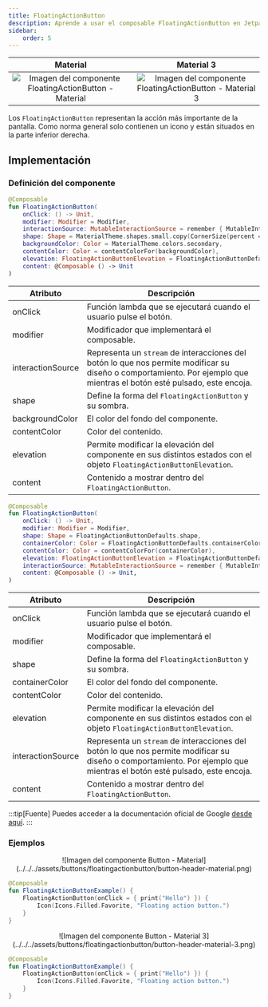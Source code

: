 ```yaml
---
title: FloatingActionButton
description: Aprende a usar el composable FloatingActionButton en Jetpack Compose.
sidebar:
    order: 5
---
```



[comment]: <> (La ruta siempre será assets/nombeComponente/componente-header.webp)

| Material| Material 3| 
| :----------------: | :------: |
| ![Imagen del componente FloatingActionButton - Material](../../../assets/buttons/floatingactionbutton/button-header-material.png)              | ![Imagen del componente FloatingActionButton - Material 3](../../../assets/buttons/floatingactionbutton/button-header-material-3.png) | 

Los `FloatingActionButton` representan la acción más importante de la pantalla. Como norma general solo contienen un icono y están situados en la parte inferior derecha.

## Implementación

### Definición del componente

[comment]: <> (Añade un ``TabItem`` por cada tipo de implementación que tenga)

<Tabs>
<TabItem label="Material">

```kotlin frame="terminal"
@Composable
fun FloatingActionButton(
    onClick: () -> Unit,
    modifier: Modifier = Modifier,
    interactionSource: MutableInteractionSource = remember { MutableInteractionSource() },
    shape: Shape = MaterialTheme.shapes.small.copy(CornerSize(percent = 50)),
    backgroundColor: Color = MaterialTheme.colors.secondary,
    contentColor: Color = contentColorFor(backgroundColor),
    elevation: FloatingActionButtonElevation = FloatingActionButtonDefaults.elevation(),
    content: @Composable () -> Unit
)
```
Atributo | Descripción
------ | -----------
onClick | Función lambda que se ejecutará cuando el usuario pulse el botón.
modifier | Modificador que implementará el composable.
interactionSource | Representa un `stream` de interacciones del botón lo que nos permite modificar su diseño o comportamiento. Por ejemplo que mientras el botón esté pulsado, este encoja.
shape | Define la forma del `FloatingActionButton` y su sombra.
backgroundColor | El color del fondo del componente.
contentColor | Color del contenido.
elevation | Permite modificar la elevación del componente en sus distintos estados con el objeto `FloatingActionButtonElevation`.
content | Contenido a mostrar dentro del `FloatingActionButton`.

</TabItem>
<TabItem label="Material 3">

```kotlin frame="terminal"
@Composable
fun FloatingActionButton(
    onClick: () -> Unit,
    modifier: Modifier = Modifier,
    shape: Shape = FloatingActionButtonDefaults.shape,
    containerColor: Color = FloatingActionButtonDefaults.containerColor,
    contentColor: Color = contentColorFor(containerColor),
    elevation: FloatingActionButtonElevation = FloatingActionButtonDefaults.elevation(),
    interactionSource: MutableInteractionSource = remember { MutableInteractionSource() },
    content: @Composable () -> Unit,
)
```

Atributo | Descripción
------ | -----------
onClick | Función lambda que se ejecutará cuando el usuario pulse el botón.
modifier | Modificador que implementará el composable.
shape | Define la forma del `FloatingActionButton` y su sombra.
containerColor | El color del fondo del componente.
contentColor | Color del contenido.
elevation | Permite modificar la elevación del componente en sus distintos estados con el objeto `FloatingActionButtonElevation`.
interactionSource | Representa un `stream` de interacciones del botón lo que nos permite modificar su diseño o comportamiento. Por ejemplo que mientras el botón esté pulsado, este encoja.
content | Contenido a mostrar dentro del `FloatingActionButton`.

</TabItem>
</Tabs>

[comment]: <> (No modifiques el tip)

:::tip[Fuente]
Puedes acceder a la documentación oficial de Google
[desde aquí](https://developer.android.com/reference/kotlin/androidx/compose/runtime/package-summary).
:::

### Ejemplos 

<Tabs>
<TabItem label="Material">

<center>![Imagen del componente Button - Material](../../../assets/buttons/floatingactionbutton/button-header-material.png)</center>

```kotlin frame="terminal"
@Composable
fun FloatingActionButtonExample() {
    FloatingActionButton(onClick = { print("Hello") }) {
        Icon(Icons.Filled.Favorite, "Floating action button.")
    }
}
```

</TabItem>
<TabItem label="Material 3">

<center>![Imagen del componente Button - Material 3](../../../assets/buttons/floatingactionbutton/button-header-material-3.png)</center>

```kotlin frame="terminal"
@Composable
fun FloatingActionButtonExample() {
    FloatingActionButton(onClick = { print("Hello") }) {
        Icon(Icons.Filled.Favorite, "Floating action button.")
    }
}
```

</TabItem>
</Tabs>